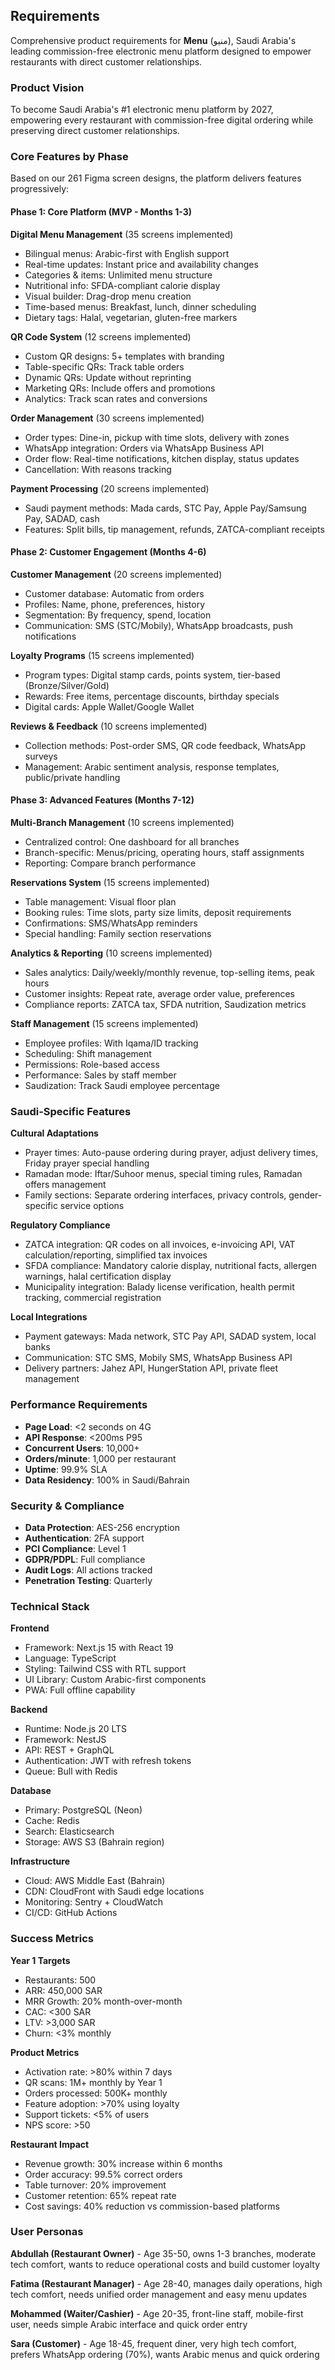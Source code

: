 ## Requirements

Comprehensive product requirements for **Menu** (منيو), Saudi Arabia's leading commission-free electronic menu platform designed to empower restaurants with direct customer relationships.

### Product Vision

To become Saudi Arabia's #1 electronic menu platform by 2027, empowering every restaurant with commission-free digital ordering while preserving direct customer relationships.

### Core Features by Phase

Based on our 261 Figma screen designs, the platform delivers features progressively:

#### Phase 1: Core Platform (MVP - Months 1-3)

**Digital Menu Management** (35 screens implemented)
- Bilingual menus: Arabic-first with English support
- Real-time updates: Instant price and availability changes
- Categories & items: Unlimited menu structure
- Nutritional info: SFDA-compliant calorie display
- Visual builder: Drag-drop menu creation
- Time-based menus: Breakfast, lunch, dinner scheduling
- Dietary tags: Halal, vegetarian, gluten-free markers

**QR Code System** (12 screens implemented)
- Custom QR designs: 5+ templates with branding
- Table-specific QRs: Track table orders
- Dynamic QRs: Update without reprinting
- Marketing QRs: Include offers and promotions
- Analytics: Track scan rates and conversions

**Order Management** (30 screens implemented)
- Order types: Dine-in, pickup with time slots, delivery with zones
- WhatsApp integration: Orders via WhatsApp Business API
- Order flow: Real-time notifications, kitchen display, status updates
- Cancellation: With reasons tracking

**Payment Processing** (20 screens implemented)
- Saudi payment methods: Mada cards, STC Pay, Apple Pay/Samsung Pay, SADAD, cash
- Features: Split bills, tip management, refunds, ZATCA-compliant receipts

#### Phase 2: Customer Engagement (Months 4-6)

**Customer Management** (20 screens implemented)
- Customer database: Automatic from orders
- Profiles: Name, phone, preferences, history
- Segmentation: By frequency, spend, location
- Communication: SMS (STC/Mobily), WhatsApp broadcasts, push notifications

**Loyalty Programs** (15 screens implemented)
- Program types: Digital stamp cards, points system, tier-based (Bronze/Silver/Gold)
- Rewards: Free items, percentage discounts, birthday specials
- Digital cards: Apple Wallet/Google Wallet

**Reviews & Feedback** (10 screens implemented)
- Collection methods: Post-order SMS, QR code feedback, WhatsApp surveys
- Management: Arabic sentiment analysis, response templates, public/private handling

#### Phase 3: Advanced Features (Months 7-12)

**Multi-Branch Management** (10 screens implemented)
- Centralized control: One dashboard for all branches
- Branch-specific: Menus/pricing, operating hours, staff assignments
- Reporting: Compare branch performance

**Reservations System** (15 screens implemented)
- Table management: Visual floor plan
- Booking rules: Time slots, party size limits, deposit requirements
- Confirmations: SMS/WhatsApp reminders
- Special handling: Family section reservations

**Analytics & Reporting** (10 screens implemented)
- Sales analytics: Daily/weekly/monthly revenue, top-selling items, peak hours
- Customer insights: Repeat rate, average order value, preferences
- Compliance reports: ZATCA tax, SFDA nutrition, Saudization metrics

**Staff Management** (15 screens implemented)
- Employee profiles: With Iqama/ID tracking
- Scheduling: Shift management
- Permissions: Role-based access
- Performance: Sales by staff member
- Saudization: Track Saudi employee percentage

### Saudi-Specific Features

**Cultural Adaptations**
- Prayer times: Auto-pause ordering during prayer, adjust delivery times, Friday prayer special handling
- Ramadan mode: Iftar/Suhoor menus, special timing rules, Ramadan offers management
- Family sections: Separate ordering interfaces, privacy controls, gender-specific service options

**Regulatory Compliance**
- ZATCA integration: QR codes on all invoices, e-invoicing API, VAT calculation/reporting, simplified tax invoices
- SFDA compliance: Mandatory calorie display, nutritional facts, allergen warnings, halal certification display
- Municipality integration: Balady license verification, health permit tracking, commercial registration

**Local Integrations**
- Payment gateways: Mada network, STC Pay API, SADAD system, local banks
- Communication: STC SMS, Mobily SMS, WhatsApp Business API
- Delivery partners: Jahez API, HungerStation API, private fleet management

### Performance Requirements

- **Page Load**: <2 seconds on 4G
- **API Response**: <200ms P95
- **Concurrent Users**: 10,000+
- **Orders/minute**: 1,000 per restaurant
- **Uptime**: 99.9% SLA
- **Data Residency**: 100% in Saudi/Bahrain

### Security & Compliance

- **Data Protection**: AES-256 encryption
- **Authentication**: 2FA support
- **PCI Compliance**: Level 1
- **GDPR/PDPL**: Full compliance
- **Audit Logs**: All actions tracked
- **Penetration Testing**: Quarterly

### Technical Stack

**Frontend**
- Framework: Next.js 15 with React 19
- Language: TypeScript
- Styling: Tailwind CSS with RTL support
- UI Library: Custom Arabic-first components
- PWA: Full offline capability

**Backend**
- Runtime: Node.js 20 LTS
- Framework: NestJS
- API: REST + GraphQL
- Authentication: JWT with refresh tokens
- Queue: Bull with Redis

**Database**
- Primary: PostgreSQL (Neon)
- Cache: Redis
- Search: Elasticsearch
- Storage: AWS S3 (Bahrain region)

**Infrastructure**
- Cloud: AWS Middle East (Bahrain)
- CDN: CloudFront with Saudi edge locations
- Monitoring: Sentry + CloudWatch
- CI/CD: GitHub Actions

### Success Metrics

**Year 1 Targets**
- Restaurants: 500
- ARR: 450,000 SAR
- MRR Growth: 20% month-over-month
- CAC: <300 SAR
- LTV: >3,000 SAR
- Churn: <3% monthly

**Product Metrics**
- Activation rate: >80% within 7 days
- QR scans: 1M+ monthly by Year 1
- Orders processed: 500K+ monthly
- Feature adoption: >70% using loyalty
- Support tickets: <5% of users
- NPS score: >50

**Restaurant Impact**
- Revenue growth: 30% increase within 6 months
- Order accuracy: 99.5% correct orders
- Table turnover: 20% improvement
- Customer retention: 65% repeat rate
- Cost savings: 40% reduction vs commission-based platforms

### User Personas

**Abdullah (Restaurant Owner)** - Age 35-50, owns 1-3 branches, moderate tech comfort, wants to reduce operational costs and build customer loyalty

**Fatima (Restaurant Manager)** - Age 28-40, manages daily operations, high tech comfort, needs unified order management and easy menu updates

**Mohammed (Waiter/Cashier)** - Age 20-35, front-line staff, mobile-first user, needs simple Arabic interface and quick order entry

**Sara (Customer)** - Age 18-45, frequent diner, very high tech comfort, prefers WhatsApp ordering (70%), wants Arabic menus and quick ordering